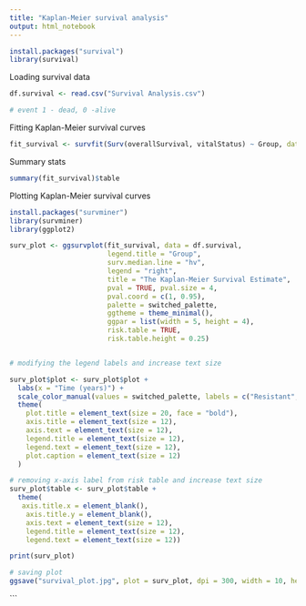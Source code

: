 ```yaml
---
title: "Kaplan-Meier survival analysis"
output: html_notebook
---
```


```r
install.packages("survival")
library(survival)

```

Loading survival data 
```r
df.survival <- read.csv("Survival Analysis.csv")

# event 1 - dead, 0 -alive
```

Fitting Kaplan-Meier survival curves
```r
fit_survival <- survfit(Surv(overallSurvival, vitalStatus) ~ Group, data = df.survival)
```

Summary stats
```r
summary(fit_survival)$table
```

Plotting Kaplan-Meier survival curves
```r
install.packages("survminer")
library(survminer)
library(ggplot2)
```


```r
surv_plot <- ggsurvplot(fit_survival, data = df.survival, 
                        legend.title = "Group", 
                        surv.median.line = "hv", 
                        legend = "right",  
                        title = "The Kaplan-Meier Survival Estimate",  
                        pval = TRUE, pval.size = 4, 
                        pval.coord = c(1, 0.95), 
                        palette = switched_palette,  
                        ggtheme = theme_minimal(),
                        ggpar = list(width = 5, height = 4),
                        risk.table = TRUE,
                        risk.table.height = 0.25) 


# modifying the legend labels and increase text size

surv_plot$plot <- surv_plot$plot + 
  labs(x = "Time (years)") +
  scale_color_manual(values = switched_palette, labels = c("Resistant", "Sensitive")) +
  theme(
    plot.title = element_text(size = 20, face = "bold"),
    axis.title = element_text(size = 12),
    axis.text = element_text(size = 12),
    legend.title = element_text(size = 12),
    legend.text = element_text(size = 12),
    plot.caption = element_text(size = 12)
  )

# removing x-axis label from risk table and increase text size
surv_plot$table <- surv_plot$table + 
  theme(
   axis.title.x = element_blank(),  
    axis.title.y = element_blank(),  
    axis.text = element_text(size = 12),
    legend.title = element_text(size = 12),
    legend.text = element_text(size = 12))

print(surv_plot)

# saving plot 
ggsave("survival_plot.jpg", plot = surv_plot, dpi = 300, width = 10, height = 8, units = "in")
```
```

